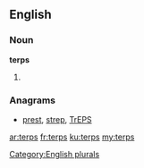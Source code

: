 ==English==

===Noun===
'''terps'''

# {{plural of|terp}}

===Anagrams===
* [[prest#English|prest]], [[strep#English|strep]], [[TrEPS#English|TrEPS]]

[[Category:English plurals]]

[[ar:terps]]
[[fr:terps]]
[[ku:terps]]
[[my:terps]]